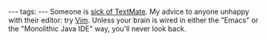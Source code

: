 ---
tags:
---
Someone is [http://pivotallabs.com/users/alex/blog/articles/1201-textmate-the-last-straw sick of TextMate]. My advice to anyone unhappy with their editor: try [[Vim]]. Unless your brain is wired in either the "Emacs" or the "Monolithic Java IDE" way, you'll never look back.
